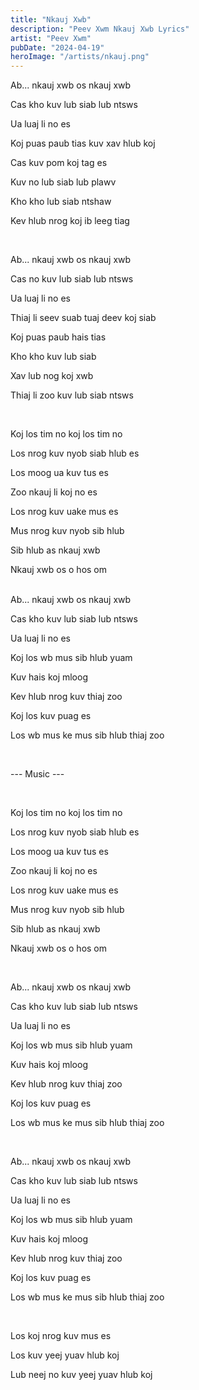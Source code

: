 ```yaml
---
title: "Nkauj Xwb"
description: "Peev Xwm Nkauj Xwb Lyrics"
artist: "Peev Xwm"
pubDate: "2024-04-19"
heroImage: "/artists/nkauj.png"
---
```


Ab... nkauj xwb os nkauj xwb

Cas kho kuv lub siab lub ntsws

Ua luaj li no es

Koj puas paub tias kuv xav hlub koj

Cas kuv pom koj tag es

Kuv no lub siab lub plawv

Kho kho lub siab ntshaw

Kev hlub nrog koj ib leeg tiag

<br />

Ab... nkauj xwb os nkauj xwb

Cas no kuv lub siab lub ntsws

Ua luaj li no es

Thiaj li seev suab tuaj deev koj siab

Koj puas paub hais tias

Kho kho kuv lub siab

Xav lub nog koj xwb

Thiaj li zoo kuv lub siab ntsws

<br />

Koj los tim no koj los tim no

Los nrog kuv nyob siab hlub es

Los moog ua kuv tus es

Zoo nkauj li koj no es

Los nrog kuv uake mus es

Mus nrog kuv nyob sib hlub

Sib hlub as nkauj xwb

Nkauj xwb os o hos om

<br />
Ab... nkauj xwb os nkauj xwb

Cas kho kuv lub siab lub ntsws

Ua luaj li no es

Koj los wb mus sib hlub yuam

Kuv hais koj mloog

Kev hlub nrog kuv thiaj zoo

Koj los kuv puag es

Los wb mus ke mus sib hlub thiaj zoo

<br />

--- Music ---

<br />

Koj los tim no koj los tim no

Los nrog kuv nyob siab hlub es

Los moog ua kuv tus es

Zoo nkauj li koj no es

Los nrog kuv uake mus es

Mus nrog kuv nyob sib hlub

Sib hlub as nkauj xwb

Nkauj xwb os o hos om

<br />

Ab... nkauj xwb os nkauj xwb

Cas kho kuv lub siab lub ntsws

Ua luaj li no es

Koj los wb mus sib hlub yuam

Kuv hais koj mloog

Kev hlub nrog kuv thiaj zoo

Koj los kuv puag es

Los wb mus ke mus sib hlub thiaj zoo

<br />

Ab... nkauj xwb os nkauj xwb

Cas kho kuv lub siab lub ntsws

Ua luaj li no es

Koj los wb mus sib hlub yuam

Kuv hais koj mloog

Kev hlub nrog kuv thiaj zoo

Koj los kuv puag es

Los wb mus ke mus sib hlub thiaj zoo

<br />

Los koj nrog kuv mus es

Los kuv yeej yuav hlub koj

Lub neej no kuv yeej yuav hlub koj
